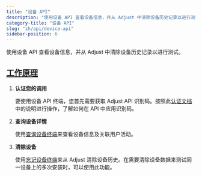 ```yaml
---
title: "设备 API"
description: "使用设备 API 查看设备信息，并从 Adjust 中清除设备历史记录以进行测试。"
category-title: "设备 API"
slug: "zh/api/device-api"
sidebar-position: 6
---
```


使用设备 API 查看设备信息，并从 Adjust 中清除设备历史记录以进行测试。

## [工作原理](how-it-works)

1. **认证您的调用**

   要使用设备 API 终端，您首先需要获取 Adjust API 识别码。按照此[认证文档](/zh/api/device-api/authentication)中的说明进行操作，了解如何在 API 中应用识别码。

2. **查询设备详情**

   使用[查询设备终端](/zh/api/device-api/inspect)来查看设备信息及关联用户活动。

3. **清除设备**

   使用[忘记设备终端](/zh/api/device-api/forget)来从 Adjust 清除设备历史。在需要清除设备数据来测试同一设备上的多次安装时，可以使用此功能。

